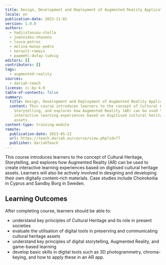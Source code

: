 ```yaml
---
title: Design, Development and Deployment of Augmented Reality Applications
locale: en
publication-date: 2023-11-01
version: 1.0.0
authors:
  - hadjistassou-stella
  - joannidou-shaunna
  - louca-petros
  - molina-munoz-pedro
  - herault-romain
  - papmehl-dufay-ludvig
editors: []
contributors: []
tags:
  - augmented-reality
sources:
  - dariah-teach
license: cc-by-4.0
table-of-contents: false
summary:
  title: Design, Development and Deployment of Augmented Reality Applications
  content: This course introduces learners to the concept of Cultural Heritage,
    Storytelling, and explores how Augmented Reality (AR) can be used to create
    interactive learning experiences based on digitised cultural heritage
    assets.
content-type: training-module
remote:
  publication-date: 2023-05-22
  url: https://teach.dariah.eu/course/view.php?id=77
  publisher: dariahTeach
---
```

This course introduces learners to the concept of Cultural Heritage, Storytelling, and explores how Augmented Reality (AR) can be used to create interactive learning experiences based on digitised cultural heritage assets. Learners will also be actively involved in designing and developing their own digitally content-rich materials. Case studies include Choirokoitia in Cyprus and Sandby Borg in Sweden.

## L﻿earning Outcomes

A﻿fter completing course, learners should be able to:

* understand key principles of Cultural Heritage and its role in present societies
* evaluate the utilisation of digital tools in preserving and communicating cultural heritage assets
* understand key principles of digital storytelling, Augmented Reality, and game-based learning
* develop basic skills in digital tools such as 3D photogrammetry, chroma-keying, and how to apply these in an AR app.

<ExternalResource title="Interested in learning more?" subtitle="Check out &#x22;Design, Development and Deployment of Augmented Reality Applications&#x22;" url="https://teach.dariah.eu/course/view.php?id=77" />
